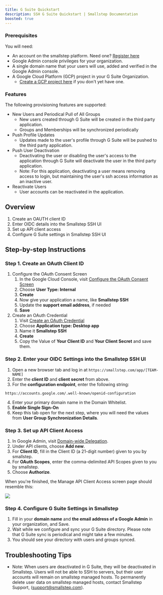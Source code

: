 ```yaml
---
title: G Suite Quickstart
description: SSH G Suite Quickstart | Smallstep Documentation
boosted: true
---
```


### Prerequisites

You will need:

* An account on the smallstep platform. Need one? [Register here](https://smallstep.com/signup?product=ssh)
* Google Admin console privileges for your organization.
* A single domain name that your users will use, added and verified in the Google Admin console.
* A Google Cloud Platform (GCP) project in your G Suite Organization.
  * [Create a GCP project here](https://console.cloud.google.com/projectcreate) if you don't yet have one.

### Features

The following provisioning features are supported:

* New Users and Periodical Pull of All Groups
  * New users created through G Suite will be created in the third party application.
  * Groups and Memberships will be synchronized periodically
* Push Profile Updates
  * Updates made to the user's profile through G Suite will be pushed to the third party application.
* Push User Deactivation
  * Deactivating the user or disabling the user's access to the application through G Suite will deactivate the user in the third party application.
  * Note: For this application, deactivating a user means removing access to login, but maintaining the user's ssh access information as an inactive user.
* Reactivate Users
  * User accounts can be reactivated in the application.

## Overview
1. Create an OAUTH client ID
2. Enter OIDC details into the Smallstep SSH UI
3. Set up API client access
4. Configure G Suite settings in Smallstep SSH UI

## Step-by-step Instructions

### Step 1. Create an OAuth Client ID

1. Configure the OAuth Consent Screen
   1. In the Google Cloud Console, visit [Configure the OAuth Consent Screen](https://console.cloud.google.com/apis/credentials/consent)
   2. Choose **User Type: Internal**
   3. **Create**
   4. Now give your application a name, like **Smallstep SSH**
   5. Update the **support email address**, if needed
   6. **Save**
2. Create an OAuth Credential
   1. Visit [Create an OAuth Credential](https://console.cloud.google.com/apis/credentials/oauthclient)
   2. Choose **Application type: Desktop app**
   3. Name it **Smallstep SSH**
   4. **Create**
   5. Copy the Value of **Your Client ID** and **Your Client Secret** and save them.

### Step 2. Enter your OIDC Settings into the Smallstep SSH UI

1. Open a new browser tab and log in at `https://smallstep.com/app/[TEAM-NAME]`
2. Enter the **client ID** and **client secret** from above.
3. For the **configuration endpoint**, enter the following string:

  ```
  https://accounts.google.com/.well-known/openid-configuration
  ```

4. Enter your primary domain name in the Domain Whitelist.
5. **Enable Single Sign-On**
6. Keep this tab open for the next step, where you will need the values from **User Group Synchronization Details**.

### Step 3. Set up API Client Access

1. In Google Admin, visit [Domain-wide Delegation](https://admin.google.com/ac/owl/domainwidedelegation).
3. Under API clients, choose **Add new**.
4. For **Client ID**, fill in the Client ID (a 21-digit number) given to you by smallstep.
5. For **OAuth Scopes**, enter the comma-delimited API Scopes given to you by smallstep.
6. Choose **Authorize**.

When you're finished, the Manage API Client Access screen page should resemble this:

![](/graphics/quickstart/g-suite-api-clients.png)

### Step 4. Configure G Suite Settings in Smallstep

1. Fill in your **domain name** and **the email address of a Google Admin** in your organization, and Save.
2. Wait while we configure and sync your G Suite directory. Please note that G Suite sync is periodical and might take a few minutes.
3. You should see your directory with users and groups synced.

## Troubleshooting Tips

* Note: When users are deactivated in G Suite, they will be deactivated in Smallstep. Users will not be able to SSH to servers, but their user accounts will remain on smallstep managed hosts. To permanently delete user data on smallstep managed hosts, contact Smallstep Support, ([support@smallstep.com](mailto:support@smallstep.com)).
